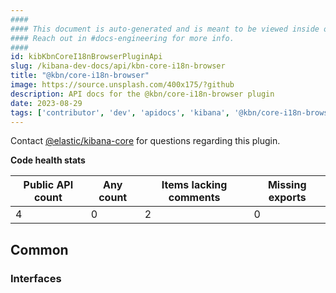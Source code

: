 ```yaml
---
####
#### This document is auto-generated and is meant to be viewed inside our experimental, new docs system.
#### Reach out in #docs-engineering for more info.
####
id: kibKbnCoreI18nBrowserPluginApi
slug: /kibana-dev-docs/api/kbn-core-i18n-browser
title: "@kbn/core-i18n-browser"
image: https://source.unsplash.com/400x175/?github
description: API docs for the @kbn/core-i18n-browser plugin
date: 2023-08-29
tags: ['contributor', 'dev', 'apidocs', 'kibana', '@kbn/core-i18n-browser']
---
```




Contact [@elastic/kibana-core](https://github.com/orgs/elastic/teams/kibana-core) for questions regarding this plugin.

**Code health stats**

| Public API count  | Any count | Items lacking comments | Missing exports |
|-------------------|-----------|------------------------|-----------------|
| 4 | 0 | 2 | 0 |

## Common

### Interfaces
<DocDefinitionList data={kbnCoreI18nBrowserObj.common.interfaces}/>

